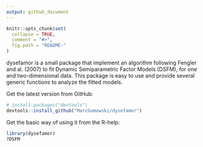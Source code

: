 ```yaml
---
output: github_document
---
```


<!-- README.md is generated from README.Rmd. Please edit that file -->

```r
knitr::opts_chunk$set(
  collapse = TRUE,
  comment = "#>",
  fig.path = "README-"
)
```

dysefamor is a small package that implement an algorithm following Fengler and al. (2007) to fit Dynamic Semiparametric Factor Models (DSFM), for one and two-dimensional data. This package is easy to use and provide several generic functions to analyze the fitted models. 

Get the latest version from GitHub:
```r
# install.packages("devtools")
devtools::install_github("MarcGumowski/dysefamor")
```

Get the basic way of using it from the R-help:
```r
library(dysefamor)
?DSFM
```
